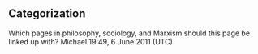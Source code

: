 <article id="32001606" title=Talk:Open Marxism>
	<talkpage id="32001606" title="Talk:Open Marxism">
{{WikiProject Socialism}}

==Categorization==

Which pages in philosophy, sociology, and Marxism should this page be linked up with? Michael 19:49, 6 June 2011 (UTC)
	</talkpage>
</article>